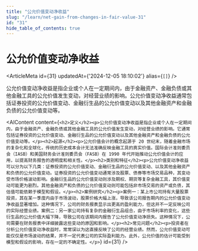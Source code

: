 ```yaml
---
title: "公允价值变动净收益"
slug: "/learn/net-gain-from-changes-in-fair-value-31"
id: "31"
hide_table_of_contents: true
---
```



# 公允价值变动净收益

<ArticleMeta id={31} updatedAt={'2024-12-05 18:10:02'} alias={`[]`} />
<div className='border-solid border-b border-t-0 my-4 border-[var(--ifm-color-gray-300)]' />

公允价值变动净收益是指企业或个人在一定期间内，由于金融资产、金融负债或其他金融工具的公允价值发生变动，对经营业绩的影响。公允价值变动净收益通常包括证券投资的公允价值变动、金融衍生品的公允价值变动以及其他金融资产和金融负债的公允价值变动等。

<AIContent content={`<h2>定义</h2><p>公允价值变动净收益是指企业或个人在一定期间内，由于金融资产、金融负债或其他金融工具的公允价值发生变动，对经营业绩的影响。它通常包括证券投资的公允价值变动、金融衍生品的公允价值变动以及其他金融资产和金融负债的公允价值变动等。</p><h2>起源</h2><p>公允价值会计的概念起源于 20 世纪末，随着金融市场的复杂化和全球化，传统的历史成本会计无法准确反映金融工具的真实价值。国际会计准则委员会（IASB）和美国财务会计准则委员会（FASB）在 1990 年代开始推动公允价值会计的应用，以提高财务报告的透明度和相关性。</p><h2>类别和特征</h2><p>公允价值变动净收益可以分为以下几类：证券投资的公允价值变动、金融衍生品的公允价值变动、以及其他金融资产和负债的公允价值变动。证券投资的公允价值变动通常涉及股票、债券等市场交易品种，其变动受市场价格波动影响。金融衍生品的公允价值变动则涉及期权、期货等复杂金融工具，其价值变动可能更为剧烈。其他金融资产和负债的公允价值变动则可能包括非市场交易的资产或负债，其估值可能依赖于模型和假设。</p><h2>案例研究</h2><p>案例一：某上市公司持有大量股票投资，其在某一季度内由于市场波动，股票价格大幅上涨，导致该公司报告期内的公允价值变动净收益显著增加。这种情况下，公司的财务报表显示出更高的盈利能力，但这并不一定反映公司的实际经营业绩。案例二：另一家公司持有复杂的金融衍生品组合，由于市场利率的变化，这些衍生品的公允价值大幅下降，导致公司在该期间内报告了公允价值变动净损失。这种情况下，公司需要在财务报表中详细披露这些变动的原因和影响。</p><h2>常见问题</h2><p>投资者在分析公允价值变动净收益时，常常误以为这直接反映了公司的经营业绩。然而，公允价值变动可能仅仅是市场波动的结果，并不一定代表公司的实际盈利能力。此外，公允价值的估计可能受到模型和假设的影响，存在一定的不确定性。</p>`} id={31} />

